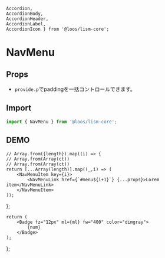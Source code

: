 	Accordion,
	AccordionBody,
	AccordionHeader,
	AccordionLabel,
	AccordionIcon } from '@loos/lism-core';

# NavMenu


## Props

- `provide.p`でpaddingを一括コントロールできます。


## Import

```js
import { NavMenu } from '@loos/lism-core';
```


## DEMO

	// Array.from({length}).map((i) => {
	// Array.from(Array(ct))
	// Array.from(Array(ct))
	return [...Array(length)].map((_,i) => (
		<NavMenuItem key={i}>
			<NavMenuLink href={`#menu${i+1}`} {...props}>Lorem item</NavMenuLink>
		</NavMenuItem> 
	));
};

	return (
		<Badge fz="12px" ml={ml} fw="400" color="dimgray">
			{num}
		</Badge>
	);
};

<Script src='/js/acc.js' type="module"/>
<Demo>
	<Demo.Title>NavMenuの例</Demo.Title>
	<Demo.Preview p={20}>
		<NavMenu>
			<NavMenuItem>
				<NavMenuLink href='#menu1'>Lorem item</NavMenuLink>
			</NavMenuItem>
			<NavMenuItem>
				<NavMenuLink href='#menu2'>Lorem item</NavMenuLink>
			</NavMenuItem>
			<NavMenuItem>
				<NavMenuLink href='#menu3'>Lorem item</NavMenuLink>
			</NavMenuItem>
		</NavMenu>
	</Demo.Preview>
	<Demo.Code>
		```jsx
		<NavMenu>
			<NavMenuItem>
				<NavMenuLink href='#menu1'>Lorem item</NavMenuLink>
			</NavMenuItem>
			<NavMenuItem>
				<NavMenuLink href='#menu2'>Lorem item</NavMenuLink>
			</NavMenuItem>
			<NavMenuItem>
				<NavMenuLink href='#menu3'>Lorem item</NavMenuLink>
			</NavMenuItem>
		</NavMenu>
		```
	</Demo.Code>
</Demo>

<Demo>
	<Demo.Title>`hasDivider`と上下ボーダーを指定</Demo.Title>
	<Demo.Preview p={20}>
		<NavMenu hasDivider bd='block'>
			<Items />
		</NavMenu>
	</Demo.Preview>
	<Demo.Code>
		```jsx
		<NavMenu hasDivider bd='block'>
			<NavMenuItem>
				<NavMenuLink href='#menu1'>Lorem item</NavMenuLink>
			</NavMenuItem>
			<NavMenuItem>
				<NavMenuLink href='#menu2'>Lorem item</NavMenuLink>
			</NavMenuItem>
			<NavMenuItem>
				<NavMenuLink href='#menu3'>Lorem item</NavMenuLink>
			</NavMenuItem>
		</NavMenu>
		```
	</Demo.Code>
</Demo>

<Demo>
	<Demo.Title>ボックススタイルにしてprovideでpadding指定</Demo.Title>
	<Demo.Preview p={20}>
		<NavMenu hasDivider bd provide={{ p: 'em10' }}>
			<Items />
		</NavMenu>
	</Demo.Preview>
	<Demo.Code>
		```jsx
		<NavMenu hasDivider bd provide={{ p: 'em10' }}>
			<NavMenuItem>
				<NavMenuLink href='#menu1'>Lorem item</NavMenuLink>
			</NavMenuItem>
			<NavMenuItem>
				<NavMenuLink href='#menu2'>Lorem item</NavMenuLink>
			</NavMenuItem>
			<NavMenuItem>
				<NavMenuLink href='#menu3'>Lorem item</NavMenuLink>
			</NavMenuItem>
		</NavMenu>
		```
	</Demo.Code>
</Demo>


<Demo>
	<Demo.Title>アイコンやバッジを使った例</Demo.Title>
	<Demo.Preview p={20}>
		<NavMenu hasDivider bd>
			<NavMenuItem>
				<NavMenuLink href='#menu1' gap={20}>
					<Icon icon={FolderSimple} />
					Lorem item
					<Badge fw='700' variant='outline' ms='auto'>
						New
					</Badge>
				</NavMenuLink>
			</NavMenuItem>
			<NavMenuItem>
				<NavMenuLink href='#menu2' gap={20}>
					<Icon icon={FolderSimple} />
					Lorem item
				</NavMenuLink>
			</NavMenuItem>
			<NavMenuItem>
				<NavMenuLink href='#menu3' gap={20}>
					<Icon icon={FolderSimple} />
					Lorem item
				</NavMenuLink>
			</NavMenuItem>
		</NavMenu>
	</Demo.Preview>
	<Demo.Code>
		```jsx
		import { FolderSimple } from "@phosphor-icons/react";

		<NavMenu hasDivider bd>
			<NavMenuItem>
				<NavMenuLink href='#menu1' gap={20}>
					<Icon icon={FolderSimple} />
					Lorem item
					<Badge fz='12px' fw='700' variant='outline' ms='auto'>
						New
					</Badge>
				</NavMenuLink>
			</NavMenuItem>
			<NavMenuItem>
				<NavMenuLink href='#menu2' gap={20}>
					<Icon icon={FolderSimple} />
					Lorem item
				</NavMenuLink>
			</NavMenuItem>
			<NavMenuItem>
				<NavMenuLink href='#menu3' gap={20}>
					<Icon icon={FolderSimple} />
					Lorem item
				</NavMenuLink>
			</NavMenuItem>
		</NavMenu>
		```
	</Demo.Code>
</Demo>


### メニューのネスト

<Demo>
	<Demo.Title>メニューのネスト</Demo.Title>
	<Demo.Preview p={20}>
		<NavMenu hasDivider bd="block">
			<NavMenuItem>
				<NavMenuLink href='#menu1'>Lorem item</NavMenuLink>
			</NavMenuItem>
			<NavMenuItem>
				<NavMenuLink href='#menu2'>Lorem item</NavMenuLink>
			</NavMenuItem>
			<NavMenuItem>
				<NavMenuLink href='#menu3'>Has Child</NavMenuLink>
				<NavMenu hasDivider bd="top" nestLevel={1}>
					<NavMenuItem>
						<NavMenuLink href='#child-menu1'>Lorem item</NavMenuLink>
					</NavMenuItem>
					<NavMenuItem>
						<NavMenuLink href='#child-menu2'>Lorem item</NavMenuLink>
					</NavMenuItem>
					<NavMenuItem>
						<NavMenuLink href='#child-menu3'>Has Child</NavMenuLink>
						<NavMenu hasDivider bd="top" nestLevel={2}>
							<NavMenuItem>
								<NavMenuLink href='#child-menu4'>Lorem item</NavMenuLink>
							</NavMenuItem>
							<NavMenuItem>
								<NavMenuLink href='#child-menu5'>Lorem item</NavMenuLink>
							</NavMenuItem>
						</NavMenu>
					</NavMenuItem>
				</NavMenu>
			</NavMenuItem>
		</NavMenu>
	</Demo.Preview>
	<Demo.Code>
		```jsx
		<NavMenu hasDivider bd="block">
			<NavMenuItem>
				<NavMenuLink href='#menu1'>Lorem item</NavMenuLink>
			</NavMenuItem>
			<NavMenuItem>
				<NavMenuLink href='#menu2'>Lorem item</NavMenuLink>
			</NavMenuItem>
			<NavMenuItem>
				<NavMenuLink href='#menu3'>Has Child</NavMenuLink>
				<NavMenu hasDivider bd="top" nestLevel={1}>
					<NavMenuItem>
						<NavMenuLink href='#child-menu1'>Lorem item</NavMenuLink>
					</NavMenuItem>
					<NavMenuItem>
						<NavMenuLink href='#child-menu2'>Lorem item</NavMenuLink>
					</NavMenuItem>
					<NavMenuItem>
						<NavMenuLink href='#child-menu3'>Has Child</NavMenuLink>
						<NavMenu hasDivider bd="top" nestLevel={2}>
							<NavMenuItem>
								<NavMenuLink href='#child-menu4'>Lorem item</NavMenuLink>
							</NavMenuItem>
							<NavMenuItem>
								<NavMenuLink href='#child-menu5'>Lorem item</NavMenuLink>
							</NavMenuItem>
						</NavMenu>
					</NavMenuItem>
				</NavMenu>
			</NavMenuItem>
		</NavMenu>
		```
	</Demo.Code>
</Demo>


### ネストしたメニューをアコーディオンで展開

<Demo>
	<Demo.Title>展開メニューにリンクなし</Demo.Title>
	<Demo.Preview resize p={20}>
		<NavMenu bd='block'>
			<NavMenuItem>
				<NavMenuLink href='#menu1'>Lorem item</NavMenuLink>
			</NavMenuItem>
			<NavMenuItem>
				<NavMenuLink href='#menu2'>Lorem item</NavMenuLink>
			</NavMenuItem>
			<NavMenuItem>
				<Accordion>
					<AccordionHeader py={0} pl={0} minH='unset' hover='-'>
						<AccordionLabel>
							<NavMenuLink>Lorem item</NavMenuLink>
						</AccordionLabel>
						<AccordionIcon />
					</AccordionHeader>
					<AccordionBody p={0}>
						<NavMenu nestLevel={1}>
							<NavMenuItem>
								<NavMenuLink href='#child-menu1'>Child item</NavMenuLink>
							</NavMenuItem>
							<NavMenuItem>
								<NavMenuLink href='#child-menu2'>Child item</NavMenuLink>
							</NavMenuItem>
						</NavMenu>
					</AccordionBody>
				</Accordion>
			</NavMenuItem>
		</NavMenu>
	</Demo.Preview>
	<Demo.Code>
		```jsx {9-26}
		<NavMenu bd='block'>
			<NavMenuItem>
				<NavMenuLink href='#menu1'>Lorem item</NavMenuLink>
			</NavMenuItem>
			<NavMenuItem>
				<NavMenuLink href='#menu2'>Lorem item</NavMenuLink>
			</NavMenuItem>
			<NavMenuItem>
				<Accordion>
					<AccordionHeader py={0} pl={0} minH='unset' hover='-'>
						<AccordionLabel>
							<NavMenuLink>Lorem item</NavMenuLink>
						</AccordionLabel>
						<AccordionIcon />
					</AccordionHeader>
					<AccordionBody p={0}>
						<NavMenu nestLevel={1}>
							<NavMenuItem>
								<NavMenuLink href='#child-menu1'>Child item</NavMenuLink>
							</NavMenuItem>
							<NavMenuItem>
								<NavMenuLink href='#child-menu2'>Child item</NavMenuLink>
							</NavMenuItem>
						</NavMenu>
					</AccordionBody>
				</Accordion>
			</NavMenuItem>
		</NavMenu>
		```
	</Demo.Code>
</Demo>


<Demo>
	<Demo.Title>メニューはリンクのままアコーディオン化（アイコンクリックで展開）</Demo.Title>
	<Demo.Preview resize p={20}>
		<NavMenu bd='block'>
			<NavMenuItem>
				<NavMenuLink href='#menu1'>Lorem item</NavMenuLink>
			</NavMenuItem>
			<NavMenuItem>
				<NavMenuLink href='#menu2'>Lorem item</NavMenuLink>
			</NavMenuItem>
			<NavMenuItem>
				<Accordion>
					<AccordionHeader py={0} pl={0} minH='unset'>
						<AccordionLabel>
							<NavMenuLink href='#menu3'>Lorem item</NavMenuLink>
						</AccordionLabel>
						<AccordionIcon isTrigger />
					</AccordionHeader>
					<AccordionBody p={0}>
						<NavMenu nestLevel={1}>
							<NavMenuItem>
								<NavMenuLink href='#child-menu1'>Child item</NavMenuLink>
							</NavMenuItem>
							<NavMenuItem>
								<NavMenuLink href='#child-menu2'>Child item</NavMenuLink>
							</NavMenuItem>
						</NavMenu>
					</AccordionBody>
				</Accordion>
			</NavMenuItem>
		</NavMenu>
	</Demo.Preview>
	<Demo.Code>
		```jsx {14}
		<NavMenu bd='block'>
			<NavMenuItem>
				<NavMenuLink href='#menu1'>Lorem item</NavMenuLink>
			</NavMenuItem>
			<NavMenuItem>
				<NavMenuLink href='#menu2'>Lorem item</NavMenuLink>
			</NavMenuItem>
			<NavMenuItem>
				<Accordion>
					<AccordionHeader py={0} pl={0} minH='unset'>
						<AccordionLabel>
							<NavMenuLink href='#menu3'>Lorem item</NavMenuLink>
						</AccordionLabel>
						<AccordionIcon isTrigger />
					</AccordionHeader>
					<AccordionBody p={0}>
						<NavMenu nestLevel={1}>
							<NavMenuItem>
								<NavMenuLink href='#child-menu1'>Child item</NavMenuLink>
							</NavMenuItem>
							<NavMenuItem>
								<NavMenuLink href='#child-menu2'>Child item</NavMenuLink>
							</NavMenuItem>
						</NavMenu>
					</AccordionBody>
				</Accordion>
			</NavMenuItem>
		</NavMenu>
		```
	</Demo.Code>
</Demo>


### 横並び

<Demo>
	<Demo.Title>横並び</Demo.Title>
	<Demo.Preview p={20}>
		<Box minH="20rem">
		<NavMenu isFlex hasDivider provide={{ p: 'em7 em10' }}>
			<NavMenuItem>
				<NavMenuLink href='#menu1'>Lorem item</NavMenuLink>
			</NavMenuItem>
			<NavMenuItem>
				<NavMenuLink href='#menu2'>Lorem item</NavMenuLink>
			</NavMenuItem>
			<NavMenuItem>
				<Accordion>
					<AccordionHeader py={0} pl={0} gap={0} minH='unset'>
						<AccordionLabel>
							<NavMenuLink href='#menu1'>Lorem item</NavMenuLink>
						</AccordionLabel>
						<AccordionIcon isTrigger size='.875em' />
					</AccordionHeader>
					<AccordionBody p={0} shadow={3} pos="absolute" bgc="base">
						<NavMenu nestLevel={1} hasDivider>
							<NavMenuItem>
								<NavMenuLink href='#menu1'>Lorem item</NavMenuLink>
							</NavMenuItem>
							<NavMenuItem>
								<NavMenuLink href='#menu2'>Lorem item</NavMenuLink>
							</NavMenuItem>
							<NavMenuItem>
								<NavMenuLink href='#menu3'>Lorem item</NavMenuLink>
							</NavMenuItem>
						</NavMenu>
					</AccordionBody>
				</Accordion>
			</NavMenuItem>
		</NavMenu>
		</Box>
	</Demo.Preview>
	<Demo.Code>
		```jsx {2}
		<NavMenu
			isFlex 
			hasDivider
			provide={{ p: 'em7 em10' }}
		>
			<NavMenuItem>
				<NavMenuLink href='#menu1'>Lorem item</NavMenuLink>
			</NavMenuItem>
			<NavMenuItem>
				<NavMenuLink href='#menu2'>Lorem item</NavMenuLink>
			</NavMenuItem>
			<NavMenuItem>
				<Accordion>
					<AccordionHeader py={0} pl={0} gap={0} minH='unset'>
						<AccordionLabel>
							<NavMenuLink href='#menu1'>Lorem item</NavMenuLink>
						</AccordionLabel>
						<AccordionIcon isTrigger size='.875em' />
					</AccordionHeader>
					<AccordionBody p={0} shadow={3} pos="absolute" bgc="base">
						<NavMenu nestLevel={1} hasDivider>
							<NavMenuItem>
								<NavMenuLink href='#menu1'>Lorem item</NavMenuLink>
							</NavMenuItem>
							<NavMenuItem>
								<NavMenuLink href='#menu2'>Lorem item</NavMenuLink>
							</NavMenuItem>
							<NavMenuItem>
								<NavMenuLink href='#menu3'>Lorem item</NavMenuLink>
							</NavMenuItem>
						</NavMenu>
					</AccordionBody>
				</Accordion>
			</NavMenuItem>
		</NavMenu>
		```
	</Demo.Code>
</Demo>
